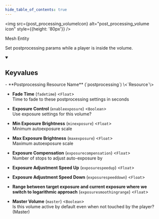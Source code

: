 ```yaml
---
hide_table_of_contents: true
---
```


<!---
!!!!!!
THIS PAGE IS AUTOGENERATED FROM GAME FGD DEFINITIONS!
DO NOT EDIT MANUALLY!
!!!!!!

In order to make edits, you can make an annotation file in /fgd_dump_overrides
-->



<img src={post_processing_volumeIcon} alt="post_processing_volume icon" style={{height: '80px'}} />

Mesh Entity

Set postprocessing params while a player is inside the volume.

<details open>
<summary><h2>Keyvalues</h2></summary>
- **Postprocessing Resource Name** (`postprocessing`) \<`Resource`\>

- **Fade Time** (`fadetime`) \<`Float`\>\
Time to fade to these postprocessing settings in seconds

- **Exposure Control** (`enableexposure`) \<`Boolean`\>\
Use exposure settings for this volume?

- **Min Exposure Brightness** (`minexposure`) \<`Float`\>\
Minimum autoexposure scale

- **Max Exposure Brightness** (`maxexposure`) \<`Float`\>\
Maximum autoexposure scale

- **Exposure Compensation** (`exposurecompensation`) \<`Float`\>\
Number of stops to adjust auto-exposure by

- **Exposure Adjustment Speed Up** (`exposurespeedup`) \<`Float`\>

- **Exposure Adjustment Speed Down** (`exposurespeeddown`) \<`Float`\>

- **Range between target exposure and current exposure where we switch to logarithmic approach** (`exposuresmoothingrange`) \<`Float`\>

- **Master Volume** (`master`) \<`Boolean`\>\
Is this volume active by default even when not touched by the player? (Master)


 </details>

